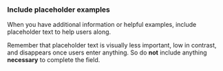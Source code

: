 ### Include placeholder examples

When you have additional information or helpful examples,
include placeholder text to help users along.

Remember that placeholder text is visually less important, low in contrast,
and disappears once users enter anything.
So do **not** include anything **necessary** to complete the field.